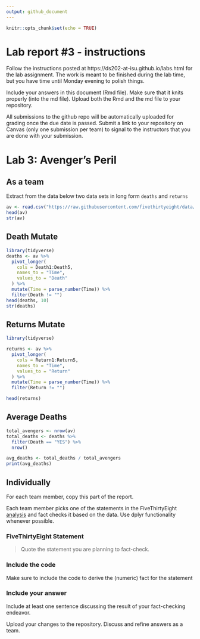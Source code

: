 ```yaml
---
output: github_document
---
```


<!-- README.md is generated from README.Rmd. Please edit the README.Rmd file -->


```r
knitr::opts_chunk$set(echo = TRUE)
```

# Lab report #3 - instructions

Follow the instructions posted at https://ds202-at-isu.github.io/labs.html for the lab assignment. The work is meant to be finished during the lab time, but you have time until Monday evening to polish things.

Include your answers in this document (Rmd file). Make sure that it knits properly (into the md file). Upload both the Rmd and the md file to your repository.  

All submissions to the github repo will be automatically uploaded for grading once the due date is passed.
Submit a link to your repository on Canvas (only one submission per team) to signal to the instructors that you are done with your submission.

# Lab 3: Avenger's Peril

## As a team

Extract from the data below two data sets in long form `deaths` and `returns`

```r
av <- read.csv("https://raw.githubusercontent.com/fivethirtyeight/data/master/avengers/avengers.csv", stringsAsFactors = FALSE)
head(av)
str(av)
```

## Death Mutate
``` r
library(tidyverse)
deaths <- av %>%
  pivot_longer(
    cols = Death1:Death5,
    names_to = "Time",
    values_to = "Death"
  ) %>%
  mutate(Time = parse_number(Time)) %>%
  filter(Death != "")
head(deaths, 10)
str(deaths)
```

## Returns Mutate
``` r
library(tidyverse)

returns <- av %>%
  pivot_longer(
    cols = Return1:Return5,
    names_to = "Time",
    values_to = "Return"
  ) %>%
  mutate(Time = parse_number(Time)) %>%
  filter(Return != "")

head(returns)
```

## Average Deaths
``` r
total_avengers <- nrow(av)
total_deaths <- deaths %>% 
  filter(Death == "YES") %>% 
  nrow()

avg_deaths <- total_deaths / total_avengers
print(avg_deaths)
```

## Individually

For each team member, copy this part of the report. 

Each team member picks one of the statements in the FiveThirtyEight [analysis](https://fivethirtyeight.com/features/avengers-death-comics-age-of-ultron/) and fact checks it based on the data. Use dplyr functionality whenever possible.

### FiveThirtyEight Statement

> Quote the statement you are planning to fact-check.

### Include the code

Make sure to include the code to derive the (numeric) fact for the statement

### Include your answer

Include at least one sentence discussing the result of your fact-checking endeavor.

Upload your changes to the repository. Discuss and refine answers as a team.
